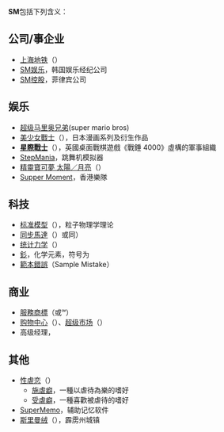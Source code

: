 '''SM'''包括下列含义：

== 公司/事企业 ==
* [[上海地铁|上海地铁]]（{{lang|en|Shanghai Metro}}）
* [[SM娱乐|SM娱乐]]，韩国娱乐经纪公司
*[[SM控股|SM控股]]，菲律宾公司

== 娱乐 ==
*[[超级马里奥兄弟|超级马里奥兄弟]](super mario bros)
* [[美少女戰士|美少女戰士]]（{{lang|en|Sailor Moon}}），日本漫画系列及衍生作品
* [[太空陆战队_(战锤40000)|'''星際戰士''']]（{{lang|en|Space Marine}}），英國桌面戰棋遊戲《戰錘 4000》虛構的軍事組織
* [[StepMania|StepMania]]，跳舞机模拟器
* [[精靈寶可夢_太陽／月亮|精靈寶可夢 太陽／月亮]]（{{lang|en|Sun & Moon}}）
* [[Supper_Moment|Supper Moment]]，香港樂隊

== 科技 ==
* [[标准模型|标准模型]]（{{lang|en|the Standard Model}}），粒子物理学理论
* [[同步馬達|同步馬達]]（{{lang|en|Synchronous Motor}}）或同{{lang|en|Synchronous Machine}}）
* [[统计力学|统计力学]]（{{lang|en|statistical mechanics}}）
* [[釤|釤]]，化学元素，符号为{{lang|en|Sm}}
* [[範本錯誤|範本錯誤]]（Sample Mistake）

== 商业 ==
* [[服務商標|服務商標]]（{{lang|en|service mark}}或℠）
* [[购物中心|购物中心]]（{{lang|en|Shopping mall}}）、[[超级市场|超级市场]]（{{lang|en|super mall}}）
* 高级经理，{{lang|en|Senior Manager}}

== 其他 ==
* [[性虐恋|性虐恋]]（{{lang|en|'''s'''ado'''m'''asochism}}）
** [[施虐癖|施虐癖]]，一種以虐待為樂的嗜好
** [[受虐癖|受虐癖]]，一種喜歡被虐待的嗜好
* [[SuperMemo|SuperMemo]]，辅助记忆软件
* [[斯里曼绒|斯里曼绒]]（{{lang|en|Seri Manjung}}），霹雳州城镇

{{disambig|Cat=二字拉丁字母缩写消歧义}}